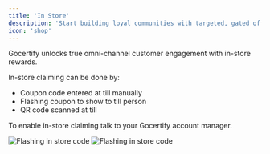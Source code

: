 ```yaml
---
title: 'In Store'
description: 'Start building loyal communities with targeted, gated offers.'
icon: 'shop'
---
```


Gocertify unlocks true omni-channel customer engagement with in-store rewards.

In-store claiming can be done by:

- Coupon code entered at till manually
- Flashing coupon to show to till person
- QR code scanned at till

To enable in-store claiming talk to your Gocertify account manager.


<Frame caption="..">
  <img
    className="block dark:hidden"
    src="/images/flashingInStoreCode.gif"
    alt="Flashing in store code"
  />
  <img
    className="hidden dark:block"
    src="/images/flashingInStoreCode.gif"
    alt="Flashing in store code"
  />
</Frame>
